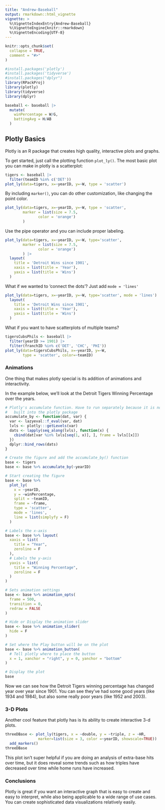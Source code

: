 ```yaml
---
title: "Andrew-Baseball"
output: rmarkdown::html_vignette
vignette: >
  %\VignetteIndexEntry{Andrew-Baseball}
  %\VignetteEngine{knitr::rmarkdown}
  %\VignetteEncoding{UTF-8}
---
```


```r
knitr::opts_chunk$set(
  collapse = TRUE,
  comment = "#>"
)
```

```r
#install.packages('plotly')
#install.packages('tidyverse')
#install.packages("dplyr")
library(RPackProj)
library(plotly)
library(tidyverse)
library(dplyr)
```

```r
baseball <- baseball |>
  mutate(
    winPercentage = W/G,
    battingAvg = H/AB
  )
```


## Plotly Basics

Plotly is an R package that creates high quality, interactive plots and graphs. 

To get started, just call the plotting function `plot_ly()`. The most basic plot you can make in plotly is a scatterplot:

```r
tigers <- baseball |>
  filter(teamID %in% c('DET'))
plot_ly(data=tigers, x=~yearID, y=~W, type = 'scatter')
```

By including `marker()`, you can do other customization, like changing the point color.

```r
plot_ly(data=tigers, x=~yearID, y=~W, type = 'scatter', 
        marker = list(size = 7.5,
               color = 'orange')
        )
```

Use the pipe operator and you can include proper labeling. 

```r
plot_ly(data=tigers, x=~yearID, y=~W, type='scatter', 
        marker = list(size = 7.5,
               color = 'orange')
        ) |>
  layout(
    title = 'Detroit Wins since 1901',
    xaxis = list(title = 'Year'),
    yaxis = list(title = 'Wins')
  )
```

What if we wanted to 'connect the dots'? Just add `mode = 'lines'`

```r
plot_ly(data=tigers, x=~yearID, y=~W, type='scatter', mode = 'lines') |>
  layout(
    title = 'Detroit Wins since 1901',
    xaxis = list(title = 'Year'),
    yaxis = list(title = 'Wins')
  ) 
```

What if you want to have scatterplots of multiple teams?

```r
tigersCubsPhils <- baseball |>
  filter(yearID >= 1901) |>
  filter(franchID %in% c('DET', 'CHC', 'PHI')) 
plot_ly(data=tigersCubsPhils, x=~yearID, y=~W,
        type = 'scatter', color=~teamID)
```



### Animations 

One thing that makes plotly special is its addition of animations and interactivity.

In the example below, we'll look at the Detroit Tigers Winning Percentage over the years. 

```r
# Plotly's accumulate function. Have to run separately because it is not 
#   built into the plotly package
accumulate_by <- function(dat, var) {
  var <- lazyeval::f_eval(var, dat)
  lvls <- plotly:::getLevels(var)
  dats <- lapply(seq_along(lvls), function(x) {
    cbind(dat[var %in% lvls[seq(1, x)], ], frame = lvls[[x]])
  })
  dplyr::bind_rows(dats)
}

# Create the figure and add the accumulate_by() function
base <- tigers
base <- base %>% accumulate_by(~yearID)

# Start creating the figure
base <- base %>%
  plot_ly(
    x = ~yearID, 
    y = ~winPercentage,
    split = ~teamID,
    frame = ~frame, 
    type = 'scatter',
    mode = 'lines', 
    line = list(simplyfy = F)
  )

# Labels the x-axis
base <- base %>% layout(
  xaxis = list(
    title = "Year",
    zeroline = F
  ),
  # Labels the y-axis
  yaxis = list(
    title = "Winning Percentage",
    zeroline = F
  )
) 

# Sets animation settings
base <- base %>% animation_opts(
  frame = 500, 
  transition = 0, 
  redraw = FALSE
)

# Hide or Display the animation slider
base <- base %>% animation_slider(
  hide = F
)

# Set where the Play button will be on the plot
base <- base %>% animation_button(
  # Tell plotly where to place the button
  x = 1, xanchor = "right", y = 0, yanchor = "bottom"
)

# Display the plot
base
```

Now we can see how the Detroit Tigers winning percentage has changed year over year since 1901. You can see they've had some good years (like 1934 and 1984), but also some really poor years (like 1952 and 2003). 


### 3-D Plots

Another cool feature that plotly has is its ability to create interactive 3-d plots.

```r
threeDBase <- plot_ly(tigers, x = ~double, y = ~triple, z = ~HR, 
               marker=list(size = 3, color =~yearID, showscale=TRUE)) |>
  add_markers() 
threeDBase
```

This plot isn't super helpful if you are doing an analysis of extra-base hits over time, but it does reveal some trends such as how triples have decreased over time while home runs have increased.

### Conclusions
 
Plotly is great if you want an interactive graph that is easy to create and easy to interpret, while also being applicable to a wide range of use cases. You can create sophisticated data visualizations relatively easily. 
